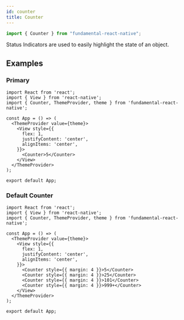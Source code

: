 ```yaml
---
id: counter
title: Counter
---
```


```jsx
import { Counter } from "fundamental-react-native";
```

Status Indicators are used to easily highlight the state of an object.

## Examples

### Primary

```SnackPlayer name=Button&dependencies=fundamental-react-native@0.0.3
import React from 'react';
import { View } from 'react-native';
import { Counter, ThemeProvider, theme } from 'fundamental-react-native';

const App = () => (
  <ThemeProvider value={theme}>
    <View style={{
      flex: 1,
      justifyContent: 'center',
      alignItems: 'center',
    }}>
      <Counter>5</Counter>
    </View>
  </ThemeProvider>
);

export default App;
```

### Default Counter

```SnackPlayer name=Button&dependencies=fundamental-react-native@0.0.3
import React from 'react';
import { View } from 'react-native';
import { Counter, ThemeProvider, theme } from 'fundamental-react-native';

const App = () => (
  <ThemeProvider value={theme}>
    <View style={{
      flex: 1,
      justifyContent: 'center',
      alignItems: 'center',
    }}>
      <Counter style={{ margin: 4 }}>5</Counter>
      <Counter style={{ margin: 4 }}>25</Counter>
      <Counter style={{ margin: 4 }}>101</Counter>
      <Counter style={{ margin: 4 }}>999+</Counter>
    </View>
  </ThemeProvider>
);

export default App;
```
